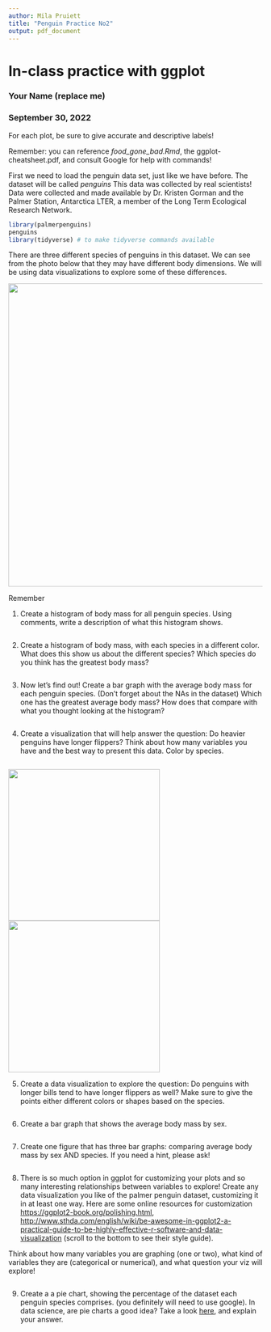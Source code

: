 ```yaml
---
author: Mila Pruiett
title: "Penguin Practice No2"
output: pdf_document
---
```


# In-class practice with ggplot

### Your Name (replace me)

### September 30, 2022

For each plot, be sure to give accurate and descriptive labels!

Remember: you can reference *food_gone_bad.Rmd*, the ggplot-cheatsheet.pdf, and consult Google for help with commands!

First we need to load the penguin data set, just like we have before. The dataset will be called *penguins* This data was collected by real scientists! Data were collected and made available by Dr. Kristen Gorman and the Palmer Station, Antarctica LTER, a member of the Long Term Ecological Research Network.

```r
library(palmerpenguins)
penguins
library(tidyverse) # to make tidyverse commands available 
```

There are three different species of penguins in this dataset. We can see from the photo below that they may have different body dimensions. We will be using data visualizations to explore some of these differences.

![](penguins.jpg){width="600"}

Remember

1.  Create a histogram of body mass for all penguin species. Using comments, write a description of what this histogram shows.

```r

```

2.  Create a histogram of body mass, with each species in a different color. What does this show us about the different species? Which species do you think has the greatest body mass?

```r

```

3.  Now let's find out! Create a bar graph with the average body mass for each penguin species. (Don't forget about the NAs in the dataset) Which one has the greatest average body mass? How does that compare with what you thought looking at the histogram?

```r

```

4.  Create a visualization that will help answer the question: Do heavier penguins have longer flippers? Think about how many variables you have and the best way to present this data. Color by species.

```r

```

![](penguinMouth.jpg){width="300"} ![](penguinAnatomy.jpg){width="300"}

5.  Create a data visualization to explore the question: Do penguins with longer bills tend to have longer flippers as well? Make sure to give the points either different colors or shapes based on the species.

```r

```

6.  Create a bar graph that shows the average body mass by sex.

```r

```

7.  Create one figure that has three bar graphs: comparing average body mass by sex AND species. If you need a hint, please ask!

```r

```

8.  There is so much option in ggplot for customizing your plots and so many interesting relationships between variables to explore! Create any data visualization you like of the palmer penguin dataset, customizing it in at least one way. Here are some online resources for customization <https://ggplot2-book.org/polishing.html>, <http://www.sthda.com/english/wiki/be-awesome-in-ggplot2-a-practical-guide-to-be-highly-effective-r-software-and-data-visualization> (scroll to the bottom to see their style guide).

Think about how many variables you are graphing (one or two), what kind of variables they are (categorical or numerical), and what question your viz will explore!

```r

```

9.  Create a a pie chart, showing the percentage of the dataset each penguin species comprises. (you definitely will need to use google). In data science, are pie charts a good idea? Take a look [here](https://medium.com/analytics-vidhya/dont-use-pie-charts-in-data-analysis-6c005723e657), and explain your answer.

```r

```

